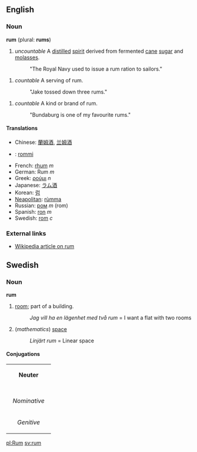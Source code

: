 {{Wikipedia}}
==English==
===Noun===
'''rum''' (plural: '''rums''')

# ''uncountable'' A [[distilled]] [[spirit]] derived from fermented [[cane]] [[sugar]] and [[molasses]].
#:"The Royal Navy used to issue a rum ration to sailors."

# ''countable'' A serving of rum.
#:"Jake tossed down three rums."

# ''countable'' A kind or brand of rum.
#:"Bundaburg is one of my favourite rums."

====Translations====
*Chinese: [[蘭姆酒]], [[兰姆酒]]
*{{fi}}: [[rommi]]
*French: [[rhum]] ''m''
*German: Rum ''m''
*Greek: [[ρούμι]] ''n''
*Japanese: [[ラム酒]]
*Korean: [[럼]]
*[[Neapolitan]]: [[rùmma]]
*Russian: [[ром]] ''m'' (rom)
*Spanish: [[ron]] ''m''
*Swedish: [[rom]] ''c''

===External links===
*[[w:rum|Wikipedia article on rum]]

==Swedish==
===Noun===
'''rum'''

#[[room]]; part of a building.
#:''Jag vill ha en lägenhet med två rum'' = I want a flat with two rooms
#(''mathematics'') [[space]]
#:''Linjärt rum'' = Linear space

====Conjugations====
{| border=1 cellspacing=0 
| bgcolor=#FFFFF0 colspan=5 align=center | '''Neuter''' 
|- 
|- bgcolor=#FFFFF0 align=center 
! rowspan=2 | 
| colspan=2 width=105 | ''Singular'' 
| colspan=2 | ''Plural'' 
|- bgcolor=#FFFFF0 align=center 
| width=105 | ''Indefinite'' 
| width=105 | ''Definite'' 
| width=105 | ''Indefinite'' 
|  width=105 | ''Definite'' 
|- align=center 
| width=105 bgcolor=#FFFFF0 | ''Nominative'' 
| [[rum]] 
| [[rummet]] 
| [[rum]] 
| [[rummen]] 
|- align=center 
| width=105 bgcolor=#FFFFF0 | ''Genitive'' 
| [[rums]] 
| [[rummets]] 
| [[rums]] 
| [[rummens]] 
|} 


[[pl:Rum]]
[[sv:rum]]